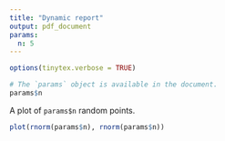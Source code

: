 ```yaml
---
title: "Dynamic report"
output: pdf_document
params:
  n: 5
---
```


```r
options(tinytex.verbose = TRUE)
```

```r
# The `params` object is available in the document.
params$n
```

A plot of `params$n` random points.

```r
plot(rnorm(params$n), rnorm(params$n))
```
